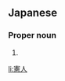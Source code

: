 ==Japanese==
{{ja-kanjitab|のり|ひと}}

===Proper noun===
{{ja-pos|proper|のりひと}}

# {{given name|male|lang=ja|sort=のりひと}}

[[li:憲人]]